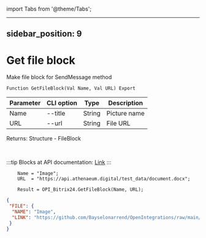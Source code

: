 ﻿import Tabs from '@theme/Tabs';

---
sidebar_position: 9
---

# Get file block
 Make file block for SendMessage method



`Function GetFileBlock(Val Name, Val URL) Export`

  | Parameter | CLI option | Type | Description |
  |-|-|-|-|
  | Name | --title | String | Picture name |
  | URL | --url | String | File URL |

  
  Returns:  Structure - FileBlock

<br/>

:::tip
Blocks at API documentation: [Link](https://dev.1c-bitrix.ru/learning/course/?COURSE_ID=93&CHAPTER_ID=07867)
:::
<br/>


```bsl title="Code example"
    Name = "Image";
    URL  = "https://api.athenaeum.digital/test_data/document.docx";

    Result = OPI_Bitrix24.GetFileBlock(Name, URL);
```
 



```json title="Result"
{
 "FILE": {
  "NAME": "Image",
  "LINK": "https://github.com/Bayselonarrend/OpenIntegrations/raw/main/service/test_data/document.docx"
 }
}
```
